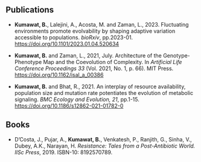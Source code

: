

## Publications

- **Kumawat, B.**, Lalejini, A., Acosta, M. and Zaman, L., 2023. Fluctuating environments promote evolvability by shaping adaptive variation accessible to populations. *bioRxiv*, pp.2023-01. [https://doi.org/10.1101/2023.01.04.520634](https://doi.org/10.1101/2023.01.04.520634)

- **Kumawat, B.** and Zaman, L., 2021, July. Architecture of the Genotype-Phenotype Map and the Coevolution of Complexity. In *Artificial Life Conference Proceedings 33* (Vol. 2021, No. 1, p. 66). MIT Press. [https://doi.org/10.1162/isal_a_00386](https://doi.org/10.1162/isal_a_00386)

- **Kumawat, B.** and Bhat, R., 2021. An interplay of resource availability, population size and mutation rate potentiates the evolution of metabolic signaling. *BMC Ecology and Evolution, 21*, pp.1-15. [https://doi.org/10.1186/s12862-021-01782-0](https://doi.org/10.1186/s12862-021-01782-0)

## Books

- D’Costa, J., Pujar, A., **Kumawat, B.**, Venkatesh, P., Ranjith, G., Sinha, V., Dubey, A.K., Narayan, H. *Resistance: Tales from a Post-Antibiotic World. IISc Press*, 2019. ISBN-10: 8192570789.


